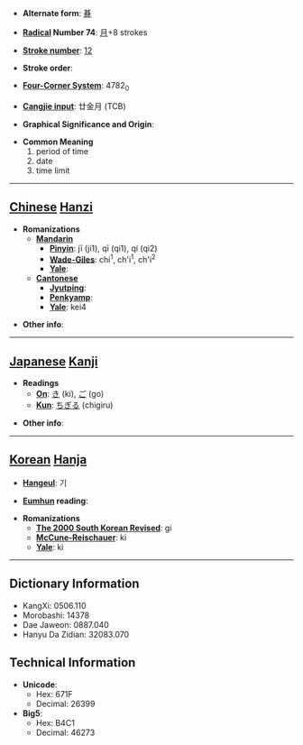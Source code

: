 * '''Alternate form''': [[朞]]

* '''[[Wiktionary:Chinese radical index| Radical]] Number 74''': [[Wiktionary:Chinese radical index 月|月]]+8 strokes

* '''[[Wiktionary:Chinese total strokes index|Stroke number]]''': [[Wiktionary:Chinese total strokes index 12|12]]

* '''Stroke order''': 

* '''[[Wiktionary:Chinese four corner index|Four-Corner System]]''': 4782<sub>0</sub>

* '''[[Wiktionary:Chinese Cangjie index|Cangjie input]]''': 廿金月 (TCB)

* '''Graphical Significance and Origin''': 

* '''Common Meaning'''
*#period of time
*# date
*# time limit


----

== [[Chinese]] [[Hanzi]] ==

* '''Romanizations'''
** '''[[Mandarin]]'''
*** '''[[Pinyin]]''': jī (ji1), qī (qi1), qí (qi2)
*** '''[[Wade-Giles]]''': chi<sup>1</sup>, ch'i<sup>1</sup>, ch'i<sup>2</sup>
*** '''[[Yale]]''': 
** '''[[Cantonese]]'''
*** '''[[Jyutping]]''':
*** '''[[Penkyamp]]''': 
*** '''[[Yale]]''': kei4

* '''Other info''': 

----

== [[Japanese]] [[Kanji]] ==

* '''Readings'''
** '''[[On]]''': [[き]] (ki), [[ご]] (go)
** '''[[Kun]]''': [[ちぎる]] (chigiru)

* '''Other info''':  

----

== [[Korean]] [[Hanja]] ==

* '''[[Hangeul]]''': 기

* '''[[Eumhun]] reading''': 

* '''Romanizations'''
** '''[[The 2000 South Korean Revised Romanization|The 2000 South Korean Revised]]''': gi
** '''[[McCune-Reischauer]]''': ki
** '''[[Yale]]''': ki

----

== Dictionary Information ==

* KangXi: 0506.110
* Morobashi: 14378
* Dae Jaweon: 0887.040
* Hanyu Da Zidian: 32083.070

== Technical Information ==

* '''Unicode''':
** Hex: 671F
** Decimal: 26399
* '''Big5''':
** Hex: B4C1
** Decimal: 46273